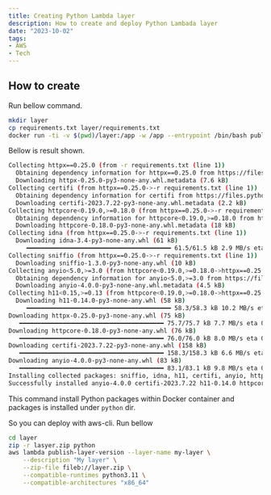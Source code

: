 ```yaml
---
title: Creating Python Lambda layer
description: How to create and deploy Python Lambada layer
date: "2023-10-02"
tags:
- AWS
- Tech
---
```


## How to create

Run bellow command.
```bash
mkdir layer
cp requirements.txt layer/requirements.txt
docker run -ti -v $(pwd)/layer:/app -w /app --entrypoint /bin/bash public.ecr.aws/lambda/python:3.11 -c "pip3 install --target ./python -r requirements.txt"
```

Bellow is result shown.
```bash
Collecting httpx==0.25.0 (from -r requirements.txt (line 1))
  Obtaining dependency information for httpx==0.25.0 from https://files.pythonhosted.org/packages/33/0d/d9ce469af019741c8999711d36b270ff992ceb1a0293f73f9f34fdf131e9/httpx-0.25.0-py3-none-any.whl.metadata
  Downloading httpx-0.25.0-py3-none-any.whl.metadata (7.6 kB)
Collecting certifi (from httpx==0.25.0->-r requirements.txt (line 1))
  Obtaining dependency information for certifi from https://files.pythonhosted.org/packages/4c/dd/2234eab22353ffc7d94e8d13177aaa050113286e93e7b40eae01fbf7c3d9/certifi-2023.7.22-py3-none-any.whl.metadata
  Downloading certifi-2023.7.22-py3-none-any.whl.metadata (2.2 kB)
Collecting httpcore<0.19.0,>=0.18.0 (from httpx==0.25.0->-r requirements.txt (line 1))
  Obtaining dependency information for httpcore<0.19.0,>=0.18.0 from https://files.pythonhosted.org/packages/ac/97/724afbb7925339f6214bf1fdb5714d1a462690466832bf8fb3fd497649f1/httpcore-0.18.0-py3-none-any.whl.metadata
  Downloading httpcore-0.18.0-py3-none-any.whl.metadata (18 kB)
Collecting idna (from httpx==0.25.0->-r requirements.txt (line 1))
  Downloading idna-3.4-py3-none-any.whl (61 kB)
     ━━━━━━━━━━━━━━━━━━━━━━━━━━━━━━━━━━━━━━━━ 61.5/61.5 kB 2.9 MB/s eta 0:00:00
Collecting sniffio (from httpx==0.25.0->-r requirements.txt (line 1))
  Downloading sniffio-1.3.0-py3-none-any.whl (10 kB)
Collecting anyio<5.0,>=3.0 (from httpcore<0.19.0,>=0.18.0->httpx==0.25.0->-r requirements.txt (line 1))
  Obtaining dependency information for anyio<5.0,>=3.0 from https://files.pythonhosted.org/packages/36/55/ad4de788d84a630656ece71059665e01ca793c04294c463fd84132f40fe6/anyio-4.0.0-py3-none-any.whl.metadata
  Downloading anyio-4.0.0-py3-none-any.whl.metadata (4.5 kB)
Collecting h11<0.15,>=0.13 (from httpcore<0.19.0,>=0.18.0->httpx==0.25.0->-r requirements.txt (line 1))
  Downloading h11-0.14.0-py3-none-any.whl (58 kB)
     ━━━━━━━━━━━━━━━━━━━━━━━━━━━━━━━━━━━━━━━━ 58.3/58.3 kB 10.2 MB/s eta 0:00:00
Downloading httpx-0.25.0-py3-none-any.whl (75 kB)
   ━━━━━━━━━━━━━━━━━━━━━━━━━━━━━━━━━━━━━━━━ 75.7/75.7 kB 7.7 MB/s eta 0:00:00
Downloading httpcore-0.18.0-py3-none-any.whl (76 kB)
   ━━━━━━━━━━━━━━━━━━━━━━━━━━━━━━━━━━━━━━━━ 76.0/76.0 kB 8.0 MB/s eta 0:00:00
Downloading certifi-2023.7.22-py3-none-any.whl (158 kB)
   ━━━━━━━━━━━━━━━━━━━━━━━━━━━━━━━━━━━━━━━━ 158.3/158.3 kB 6.6 MB/s eta 0:00:00
Downloading anyio-4.0.0-py3-none-any.whl (83 kB)
   ━━━━━━━━━━━━━━━━━━━━━━━━━━━━━━━━━━━━━━━━ 83.1/83.1 kB 9.8 MB/s eta 0:00:00
Installing collected packages: sniffio, idna, h11, certifi, anyio, httpcore, httpx
Successfully installed anyio-4.0.0 certifi-2023.7.22 h11-0.14.0 httpcore-0.18.0 httpx-0.25.0 idna-3.4 sniffio-1.3.0
```

This command install Python packages within Docker container and packages is installed under `python` dir.

So you can deploy with aws-cli. Run bellow
```bash
cd layer
zip -r lasyer.zip python
aws lambda publish-layer-version --layer-name my-layer \
    --description "My layer" \
    --zip-file fileb://layer.zip \
    --compatible-runtimes python3.11 \
    --compatible-architectures "x86_64"
```
